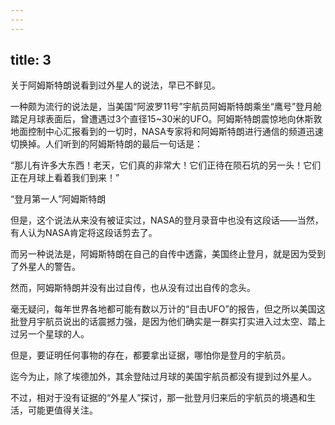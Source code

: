```yaml
---
---
---
```

title: 3
---



关于阿姆斯特朗说看到过外星人的说法，早已不鲜见。

一种颇为流行的说法是，当美国“阿波罗11号”宇航员阿姆斯特朗乘坐“鹰号”登月舱踏足月球表面后，曾遭遇过3个直径15~30米的UFO。阿姆斯特朗震惊地向休斯敦地面控制中心汇报看到的一切时，NASA专家将和阿姆斯特朗进行通信的频道迅速切换掉。人们听到的阿姆斯特朗的最后一句话是：

“那儿有许多大东西！老天，它们真的非常大！它们正待在陨石坑的另一头！它们正在月球上看着我们到来！”

“登月第一人”阿姆斯特朗



但是，这个说法从来没有被证实过，NASA的登月录音中也没有这段话——当然，有人认为NASA肯定将这段话剪去了。

而另一种说法是，阿姆斯特朗在自己的自传中透露，美国终止登月，就是因为受到了外星人的警告。

然而，阿姆斯特朗并没有出过自传，也从没有过出自传的念头。

毫无疑问，每年世界各地都可能有数以万计的“目击UFO”的报告，但之所以美国这批登月宇航员说出的话震撼力强，是因为他们确实是一群实打实进入过太空、踏上过另一个星球的人。

但是，要证明任何事物的存在，都要拿出证据，哪怕你是登月的宇航员。

迄今为止，除了埃德加外，其余登陆过月球的美国宇航员都没有提到过外星人。

不过，相对于没有证据的“外星人”探讨，那一批登月归来后的宇航员的境遇和生活，可能更值得关注。
